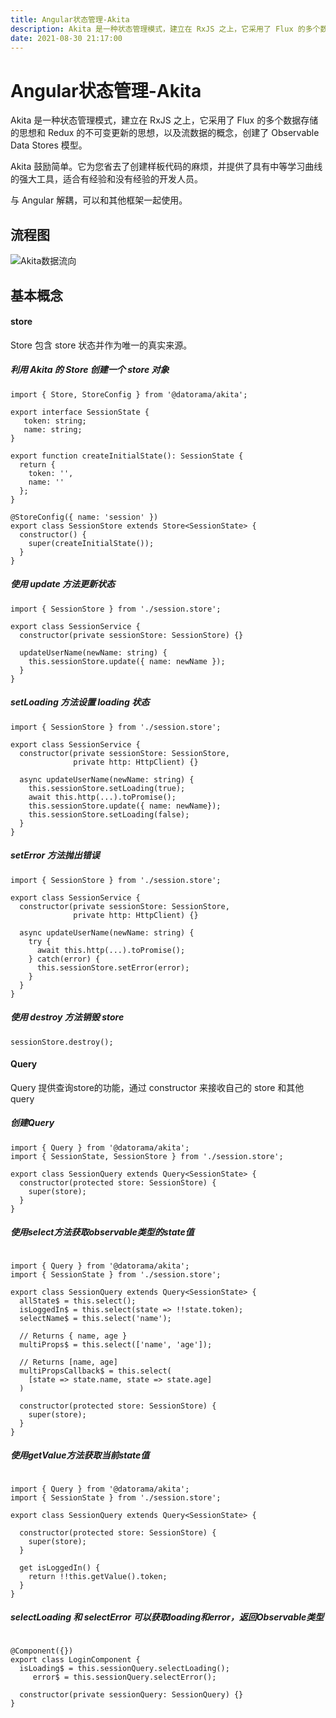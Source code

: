 ```yaml
---
title: Angular状态管理-Akita
description: Akita 是一种状态管理模式，建立在 RxJS 之上，它采用了 Flux 的多个数据存储的思想和 Redux 的不可变更新的思想，以及流数据的概念，创建了 Observable Data Stores 模型。
date: 2021-08-30 21:17:00
---
```


# Angular状态管理-Akita

Akita 是一种状态管理模式，建立在 RxJS 之上，它采用了 Flux 的多个数据存储的思想和 Redux 的不可变更新的思想，以及流数据的概念，创建了 Observable Data Stores 模型。

Akita 鼓励简单。它为您省去了创建样板代码的麻烦，并提供了具有中等学习曲线的强大工具，适合有经验和没有经验的开发人员。

与 Angular 解耦，可以和其他框架一起使用。

## 流程图

![Akita数据流向](/posts-img/akita.jpg)

## 基本概念

#### store

Store 包含 store 状态并作为唯一的真实来源。

##### 利用 Akita 的 Store 创建一个 store 对象

```
import { Store, StoreConfig } from '@datorama/akita';

export interface SessionState {
   token: string;
   name: string;
}

export function createInitialState(): SessionState {
  return {
    token: '',
    name: ''
  };
}

@StoreConfig({ name: 'session' })
export class SessionStore extends Store<SessionState> {
  constructor() {
    super(createInitialState());
  }
}
```

##### 使用 update 方法更新状态

```
import { SessionStore } from './session.store';

export class SessionService {
  constructor(private sessionStore: SessionStore) {}

  updateUserName(newName: string) {
    this.sessionStore.update({ name: newName });
  }
}
```

##### setLoading 方法设置 loading 状态

```
import { SessionStore } from './session.store';

export class SessionService {
  constructor(private sessionStore: SessionStore,
              private http: HttpClient) {}

  async updateUserName(newName: string) {
    this.sessionStore.setLoading(true);
    await this.http(...).toPromise();
    this.sessionStore.update({ name: newName});
    this.sessionStore.setLoading(false);
  }
}
```

##### setError 方法抛出错误

```
import { SessionStore } from './session.store';

export class SessionService {
  constructor(private sessionStore: SessionStore,
              private http: HttpClient) {}

  async updateUserName(newName: string) {
    try {
      await this.http(...).toPromise();
    } catch(error) {
      this.sessionStore.setError(error);
    }
  }
}
```

##### 使用 destroy 方法销毁 store

```
sessionStore.destroy();
```

#### Query

Query 提供查询store的功能，通过 constructor 来接收自己的 store 和其他 query

##### 创建Query

```
import { Query } from '@datorama/akita';
import { SessionState, SessionStore } from './session.store';

export class SessionQuery extends Query<SessionState> {  
  constructor(protected store: SessionStore) {
    super(store);
  }
}
```

##### 使用select方法获取observable类型的state值

```

import { Query } from '@datorama/akita';
import { SessionState } from './session.store';

export class SessionQuery extends Query<SessionState> {
  allState$ = this.select();
  isLoggedIn$ = this.select(state => !!state.token);
  selectName$ = this.select('name');

  // Returns { name, age }
  multiProps$ = this.select(['name', 'age']);

  // Returns [name, age]
  multiPropsCallback$ = this.select(
    [state => state.name, state => state.age]
  )
  
  constructor(protected store: SessionStore) {
    super(store);
  }
}
```

##### 使用getValue方法获取当前state值

```

import { Query } from '@datorama/akita';
import { SessionState } from './session.store';

export class SessionQuery extends Query<SessionState> {

  constructor(protected store: SessionStore) {
    super(store);
  }

  get isLoggedIn() {
    return !!this.getValue().token;
  }
}
```

##### selectLoading 和 selectError 可以获取loading和error，返回Observable类型

```

@Component({})
export class LoginComponent {
  isLoading$ = this.sessionQuery.selectLoading();
	 error$ = this.sessionQuery.selectError();

  constructor(private sessionQuery: SessionQuery) {}
}
```
